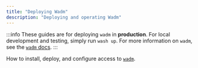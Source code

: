 ```yaml
---
title: "Deploying Wadm"
description: "Deploying and operating Wadm"
---
```


:::info
These guides are for deploying `wadm` in **production**. For local development and testing, simply run `wash up`. For more information on `wadm`, see the [`wadm` docs](/docs/category/declarative-application-deployment-wadm).
:::

How to install, deploy, and configure access to [`wadm`](/docs/category/declarative-application-deployment-wadm).


<DocCardList />
